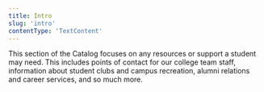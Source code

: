 ```yaml
---
title: Intro
slug: 'intro'
contentType: 'TextContent'
---
```



This section of the Catalog focuses on any resources or support a student may need. This includes
points of contact for our college team staff, information about student clubs and campus recreation,
alumni relations and career services, and so much more.
